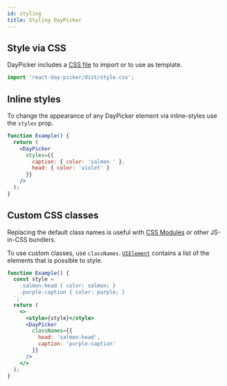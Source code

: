 ```yaml
---
id: styling
title: Styling DayPicker
---
```


## Style via CSS

DayPicker includes a [CSS
file](https://github.com/gpbl/react-day-picker/blob/master/packages/react-day-picker/src/style.css)
to import or to use as template.

```js
import 'react-day-picker/dist/style.css';
```

## Inline styles

To change the appearance of any DayPicker element via inline-styles use the
`styles` prop.

```jsx showOutput open=no
function Example() {
  return (
    <DayPicker
      styles={{
        caption: { color: 'salmon ' },
        head: { color: 'violet' }
      }}
    />
  );
}
```

## Custom CSS classes

Replacing the default class names is useful with [CSS
Modules](https://github.com/css-modules/css-modules) or other JS-in-CSS
bundlers.

To use custom classes, use `classNames`. [`UIElement`](/api/types/uielement)
contains a list of the elements that is possible to style.

```jsx showOutput open=no
function Example() {
  const style = `
    .salmon-head { color: salmon; }
    .purple-caption { color: purple; }
  `;
  return (
    <>
      <style>{style}</style>
      <DayPicker
        classNames={{
          head: 'salmon-head',
          caption: 'purple-caption'
        }}
      />
    </>
  );
}
```
